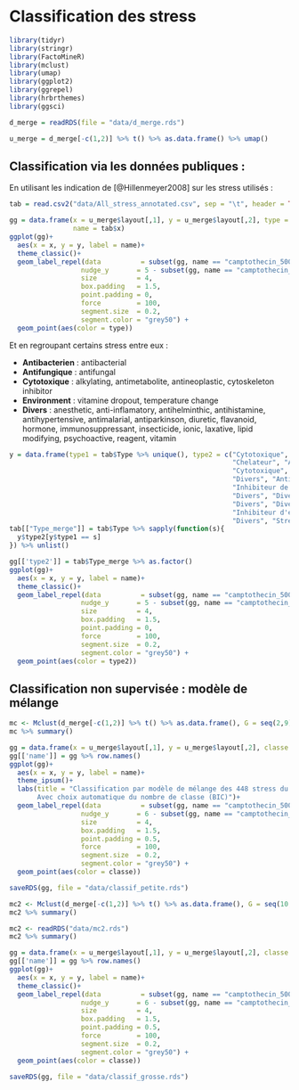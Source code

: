 # Classification des stress {#classif}

```r
library(tidyr)
library(stringr)
library(FactoMineR)
library(mclust)
library(umap)
library(ggplot2)
library(ggrepel)
library(hrbrthemes)
library(ggsci)
```

```r
d_merge = readRDS(file = "data/d_merge.rds")
```

```r
u_merge = d_merge[-c(1,2)] %>% t() %>% as.data.frame() %>% umap()
```

## Classification via les données publiques :

En utilisant les indication de [@Hillenmeyer2008] sur les stress utilisés :

```r
tab = read.csv2("data/All_stress_annotated.csv", sep = "\t", header = TRUE)
```

```r
gg = data.frame(x = u_merge$layout[,1], y = u_merge$layout[,2], type = tab$Type,
                name = tab$x)
ggplot(gg)+
  aes(x = x, y = y, label = name)+
  theme_classic()+
  geom_label_repel(data          = subset(gg, name == "camptothecin_500um"),
                  nudge_y       = 5 - subset(gg, name == "camptothecin_500um")$y,
                  size          = 4,
                  box.padding   = 1.5,
                  point.padding = 0,
                  force         = 100,
                  segment.size  = 0.2,
                  segment.color = "grey50") +
  geom_point(aes(color = type))
```


Et en regroupant certains stress entre eux :

- **Antibacterien** : antibacterial
- **Antifungique** : antifungal
- **Cytotoxique** : alkylating, antimetabolite, antineoplastic, cytoskeleton inhibitor
- **Environment** : vitamine dropout, temperature change
- **Divers** : anesthetic, anti-inflamatory, antihelminthic, antihistamine, antihypertensive, antimalarial, antiparkinson, diuretic, flavanoid, hormone, immunosuppressant, insecticide, ionic, laxative, lipid modifying, psychoactive, reagent, vitamin

```r
y = data.frame(type1 = tab$Type %>% unique(), type2 = c("Cytotoxique", "Inconnu", "Autre", "Environement", 
                                                        "Chelateur", "Antifongique",
                                                        "Cytotoxique", "Divers", "Antibactériens", "Divers", "Kinase inhibiteur",
                                                        "Divers", "Antioxydant", "Inhbiteur de la synthèse protéique", 
                                                        "Inhibiteur de la synthèse d'acide nucléique",
                                                        "Divers", "Divers", "Cytotoxique", "Divers", "Cytotoxique", "Divers",
                                                        "Divers", "Divers", "Antiviral", "Inhibiteur de phosphatase", 
                                                        "Inhibiteur d'enzyme", "Divers","Divers" , "Divers", "Divers", "Divers",
                                                        "Divers", "Stress Oxydant", "Divers", "Divers", "Environement", "Divers"))
tab[["Type_merge"]] = tab$Type %>% sapply(function(s){
  y$type2[y$type1 == s]
}) %>% unlist()

```

```r
gg[['type2']] = tab$Type_merge %>% as.factor()
ggplot(gg)+
  aes(x = x, y = y, label = name)+
  theme_classic()+
  geom_label_repel(data          = subset(gg, name == "camptothecin_500um"),
                  nudge_y       = 5 - subset(gg, name == "camptothecin_500um")$y,
                  size          = 4,
                  box.padding   = 1.5,
                  point.padding = 0,
                  force         = 100,
                  segment.size  = 0.2,
                  segment.color = "grey50") +
  geom_point(aes(color = type2))
```


## Classification non supervisée : modèle de mélange

```r
mc <- Mclust(d_merge[-c(1,2)] %>% t() %>% as.data.frame(), G = seq(2,9)) # modèle de mélange avec choix automatique du modèle et du nombre de classe (entre 2 et 9)
mc %>% summary()
```

```r
gg = data.frame(x = u_merge$layout[,1], y = u_merge$layout[,2], classe = mc$classification %>% as.factor())
gg[['name']] = gg %>% row.names()
ggplot(gg)+
  aes(x = x, y = y, label = name)+
  theme_ipsum()+
  labs(title = "Classification par modèle de mélange des 448 stress du crible", x = "UMAP-1", y = "UMAP-2", subtitle = "
       Avec choix automatique du nombre de classe (BIC)")+
  geom_label_repel(data          = subset(gg, name == "camptothecin_500um"),
                  nudge_y       = 6 - subset(gg, name == "camptothecin_500um")$y,
                  size          = 4,
                  box.padding   = 1.5,
                  point.padding = 0.5,
                  force         = 100,
                  segment.size  = 0.2,
                  segment.color = "grey50") +
  geom_point(aes(color = classe))
```

```r
saveRDS(gg, file = "data/classif_petite.rds")
```

```r
mc2 <- Mclust(d_merge[-c(1,2)] %>% t() %>% as.data.frame(), G = seq(10,20)) # modèle de mélange avec choix automatique du modèle et du nombre de classe (entre 10 et 20)
mc2 %>% summary()
```

```r
mc2 <- readRDS("data/mc2.rds")
mc2 %>% summary()
```

```r
gg = data.frame(x = u_merge$layout[,1], y = u_merge$layout[,2], classe = mc2$classification %>% as.factor())
gg[['name']] = gg %>% row.names()
ggplot(gg)+
  aes(x = x, y = y, label = name)+
  theme_classic()+
  geom_label_repel(data          = subset(gg, name == "camptothecin_500um"),
                  nudge_y       = 6 - subset(gg, name == "camptothecin_500um")$y,
                  size          = 4,
                  box.padding   = 1.5,
                  point.padding = 0.5,
                  force         = 100,
                  segment.size  = 0.2,
                  segment.color = "grey50") +
  geom_point(aes(color = classe))

```

```r
saveRDS(gg, file = "data/classif_grosse.rds")
```



